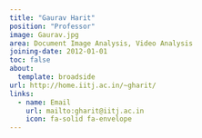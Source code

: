 ```yaml
---
title: "Gaurav Harit"
position: "Professor"
image: Gaurav.jpg
area: Document Image Analysis, Video Analysis
joining-date: 2012-01-01
toc: false
about:
  template: broadside
url: http://home.iitj.ac.in/~gharit/
links:
  - name: Email
    url: mailto:gharit@iitj.ac.in
    icon: fa-solid fa-envelope
---
```


